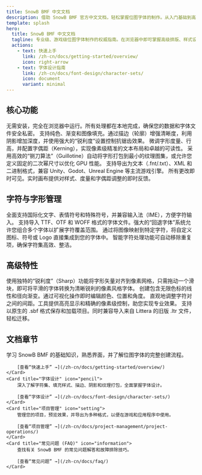 ```yaml
---
title: SnowB BMF 中文文档
description: 借助 SnowB BMF 官方中文文档，轻松掌握位图字体的制作。从入门基础到高级样式、纹理打包和导出（支持 Unity、Unreal Engine、Godot 等游戏引擎），全面覆盖。
template: splash
hero:
  title: SnowB BMF 中文文档
  tagline: 专业级、游戏级位图字体制作的权威指南。在浏览器中即可掌握高级排版、样式设计和性能优化。
  actions:
    - text: 快速上手
      link: /zh-cn/docs/getting-started/overview/
      icon: right-arrow
    - text: 字体设计指南
      link: /zh-cn/docs/font-design/character-sets/
      icon: document
      variant: minimal
---
```



<ContainerSection>

## 核心功能

<CardGrid stagger>
	<Card title="100% 免费且保护隐私" icon="laptop">
		无需安装，完全在浏览器中运行。所有处理都在本地完成，确保您的数据和字体文件安全私密。
	</Card>
	<Card title="高级字体样式" icon="pen">
		支持纯色、渐变和图像填充。通过描边（轮廓）增强清晰度，利用阴影增加深度，并使用强大的“锐利度”设置控制抗锯齿效果。
	</Card>
	<Card title="专业排版控制" icon="pencil">
		微调字形度量、行高，并配置字偶距（Kerning），实现像素级精准的文本布局和卓越的可读性。
	</Card>
	<Card title="智能纹理打包" icon="puzzle">
		采用高效的“铡刀算法”（Guillotine）自动将字形打包到最小的纹理图集，或允许您定义固定的二次幂尺寸以优化 GPU 性能。
	</Card>
	<Card title="广泛的导出兼容性" icon="document">
		支持导出为文本（.fnt/.txt）、XML 和二进制格式，兼容 Unity、Godot、Unreal Engine 等主流游戏引擎。
	</Card>
	<Card title="实时预览" icon="magnifier">
		所有更改即时可见。实时画布提供对样式、度量和字偶距调整的即时反馈。
	</Card>
</CardGrid>

## 字符与字形管理

<CardGrid stagger>
	<Card title="完整的 Unicode 支持" icon="translate">
		全面支持国际化文字、表情符号和特殊符号，并兼容输入法（IME），方便字符输入。
	</Card>
	<Card title="灵活的字体导入" icon="add-document">
		支持导入 TTF、OTF 和 WOFF 格式的字体文件。强大的“回退字体”系统允许您组合多个字体以扩展字符覆盖范围。
	</Card>
	<Card title="图像字形" icon="seti:image">
		通过将图像映射到特定字符，将自定义图标、符号或 Logo 直接集成到您的字体中。
	</Card>
	<Card title="自动去重" icon="approve-check-circle">
		智能字符处理功能可自动移除重复项，确保字符集高效、整洁。
	</Card>
</CardGrid>

## 高级特性

<CardGrid stagger>
	<Card title="像素级精准控制" icon="puzzle">
		使用独特的“锐利度”（Sharp）功能将字形矢量对齐到像素网格，只需拖动一个滑块，即可将平滑的字体转换为清晰锐利的像素风格字体。
	</Card>
	<Card title="交互式渐变编辑器" icon="star">
		创建包含无限色标的线性和径向渐变。通过可视化操作即时编辑颜色、位置和角度。
	</Card>
	<Card title="可视化字偶距调整" icon="setting">
		直观地调整字符对之间的间距。工具提供高亮显示和精确的像素级控制，助您实现专业效果。
	</Card>
	<Card title="项目管理" icon="open-book">
		支持以原生的 .sbf 格式保存和加载项目。同时兼容导入来自 Littera 的旧版 .ltr 文件，轻松迁移。
	</Card>
</CardGrid>

## 文档章节

<CardGrid>
	<Card title="快速上手" icon="rocket">
		学习 SnowB BMF 的基础知识，熟悉界面，并了解位图字体的完整创建流程。

		[查看“快速上手” →](/zh-cn/docs/getting-started/overview/)
	</Card>
	<Card title="字体设计" icon="pencil">
		深入了解字符集、填充样式、描边、阴影和纹理打包，全面掌握字体设计。

		[查看“字体设计” →](/zh-cn/docs/font-design/character-sets/)
	</Card>
	<Card title="项目管理" icon="setting">
		管理您的项目，预览效果，并导出为多种格式，以便在游戏和应用程序中使用。

		[查看“项目管理” →](/zh-cn/docs/project-management/project-operations/)
	</Card>
	<Card title="常见问题 (FAQ)" icon="information">
		查找有关 SnowB BMF 的常见问题解答和故障排除技巧。

		[查看“常见问题” →](/zh-cn/docs/faq/)
	</Card>
</CardGrid>

</ContainerSection>